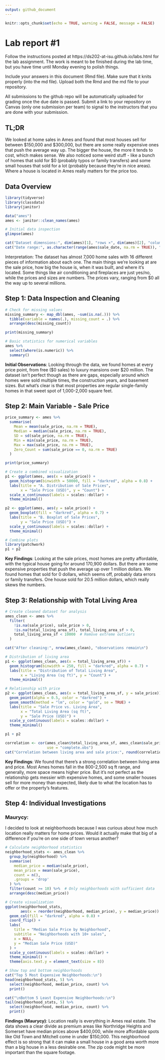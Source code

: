 ```yaml
---
output: github_document
---
```


<!-- README.md is generated from README.Rmd. Please edit the README.Rmd file -->

```r
knitr::opts_chunk$set(echo = TRUE, warning = FALSE, message = FALSE)
```

# Lab report #1

Follow the instructions posted at https://ds202-at-isu.github.io/labs.html for the lab assignment. The work is meant to be finished during the lab time, but you have time until Monday evening to polish things.

Include your answers in this document (Rmd file). Make sure that it knits properly (into the md file). Upload both the Rmd and the md file to your repository.  

All submissions to the github repo will be automatically uploaded for grading once the due date is passed.
Submit a link to your repository on Canvas (only one submission per team) to signal to the instructors that you are done with your submission.

## TL;DR

We looked at home sales in Ames and found that most houses sell for between $150,000 and $300,000, but there are some really expensive ones that push the average way up. The bigger the house, the more it tends to cost, which makes sense. We also noticed some weird stuff - like a bunch of homes that sold for $0 (probably typos or family transfers) and some small houses that sold for a lot (probably because they're in nice areas). Where a house is located in Ames really matters for the price too.

## Data Overview

```r
library(tidyverse)
library(classdata)
library(janitor)
```

```r
data("ames")
ames <- janitor::clean_names(ames)

# Initial data inspection
glimpse(ames)
```

```r
cat("Dataset dimensions:", dim(ames)[1], "rows ×", dim(ames)[2], "columns\n")
cat("Date range:", as.character(range(ames$sale_date, na.rm = TRUE)), "\n")
```

Interpretation: The dataset has almost 7,000 home sales with 16 different pieces of information about each one. The main things we're looking at are the sale price, how big the house is, when it was built, and where it's located. Some things like air conditioning and fireplaces are just yes/no, while the prices and sizes are numbers. The prices vary, ranging from $0 all the way up to several millions.

## Step 1: Data Inspection and Cleaning

```r
# Check for missing values
missing_summary <- map_dbl(ames, ~sum(is.na(.))) %>% 
  tibble(variable = names(.), missing_count = .) %>%
  arrange(desc(missing_count))

print(missing_summary)

# Basic statistics for numerical variables
ames %>% 
  select(where(is.numeric)) %>% 
  summary()
```

**Initial Observations**:
Looking through the data, we found homes at every price point, from free ($0 sales) to luxury mansions over $20 million. The dataset isn't perfect though as there are gaps, especially around which homes were sold multiple times, the construction years, and basement sizes. But what's clear is that most properties are regular single-family homes in that sweet spot of 1,000-2,000 square feet.

## Step 2: Main Variable - Sale Price 

```r
price_summary <- ames %>%
  summarise(
    Mean = mean(sale_price, na.rm = TRUE),
    Median = median(sale_price, na.rm = TRUE),
    SD = sd(sale_price, na.rm = TRUE),
    Min = min(sale_price, na.rm = TRUE),
    Max = max(sale_price, na.rm = TRUE),
    Zero_Count = sum(sale_price == 0, na.rm = TRUE)
  )

print(price_summary)
```

```r
# Create a combined visualization
p1 <- ggplot(ames, aes(x = sale_price)) +
  geom_histogram(binwidth = 50000, fill = "darkred", alpha = 0.8) +
  labs(title = "A. Distribution of Sale Prices",
       x = "Sale Price (USD)", y = "Count") +
  scale_x_continuous(labels = scales::dollar) +
  theme_minimal()

p2 <- ggplot(ames, aes(y = sale_price)) +
  geom_boxplot(fill = "darkred", alpha = 0.7) +
  labs(title = "B. Boxplot of Sale Prices",
       y = "Sale Price (USD)") +
  scale_y_continuous(labels = scales::dollar) +
  theme_minimal()

# Combine plots
library(patchwork)
p1 + p2
```

**Key Findings**:
Looking at the sale prices, most homes are pretty affordable, with the typical house going for around 170,900 dollars. But there are some expensive properties that push the average up over 1 million dollars. We found homes that sold for 0 dollars, which seems off, probably data errors or family transfers. One house sold for 20.5 million dollars, which really skews the numbers.

## Step 3: Relationship with Total Living Area

```r
# Create cleaned dataset for analysis
ames_clean <- ames %>%
  filter(
    !is.na(sale_price), sale_price > 0,
    !is.na(total_living_area_sf), total_living_area_sf > 0,
    total_living_area_sf < 10000  # Remove extreme outliers
  )

cat("After cleaning:", nrow(ames_clean), "observations remain\n")
```

```r
# Distribution of living area
p1 <- ggplot(ames_clean, aes(x = total_living_area_sf)) +
  geom_histogram(binwidth = 250, fill = "darkred", alpha = 0.7) +
  labs(title = "Distribution of Total Living Area",
       x = "Living Area (sq ft)", y = "Count") +
  theme_minimal()

# Relationship with price
p2 <- ggplot(ames_clean, aes(x = total_living_area_sf, y = sale_price)) +
  geom_point(alpha = 0.5, color = "darkred") +
  geom_smooth(method = "lm", color = "gold", se = TRUE) +
  labs(title = "Sale Price vs. Living Area",
       x = "Total Living Area (sq ft)", 
       y = "Sale Price (USD)") +
  scale_y_continuous(labels = scales::dollar) +
  theme_minimal()

p1 + p2
```

```r
correlation <- cor(ames_clean$total_living_area_sf, ames_clean$sale_price, 
                   use = "complete.obs")
cat("Correlation between living area and sale price:", round(correlation, 3), "\n")
```

**Key Findings**:
We found that there's a strong correlation between living area and price. Most Ames homes fall in the 800-2,500 sq ft range, and generally, more space means higher price. But it's not perfect as the relationship gets messier with expensive homes, and some smaller houses sell for more money than expected, likely due to what the location has to offer or the property's features.

## Step 4: Individual Investigations

### Maurycy:
I decided to look at neighborhoods because I was curious about how much location really matters for home prices. Would it actually make that big of a difference if you're on one side of town versus another?

```r
# Calculate neighborhood statistics
neighborhood_stats <- ames_clean %>%
  group_by(neighborhood) %>%
  summarise(
    median_price = median(sale_price),
    mean_price = mean(sale_price),
    count = n(),
    .groups = 'drop'
  ) %>%
  filter(count >= 10) %>%  # Only neighborhoods with sufficient data
  arrange(desc(median_price))

# Create visualization
ggplot(neighborhood_stats, 
       aes(x = reorder(neighborhood, median_price), y = median_price)) +
  geom_col(fill = "darkred", alpha = 0.8) +
  coord_flip() +
  labs(
    title = "Median Sale Price by Neighborhood",
    subtitle = "Neighborhoods with 10+ sales",
    x = NULL,
    y = "Median Sale Price (USD)"
  ) +
  scale_y_continuous(labels = scales::dollar) +
  theme_minimal() +
  theme(axis.text.y = element_text(size = 8))
```

```r
# Show top and bottom neighborhoods
cat("Top 5 Most Expensive Neighborhoods:\n")
head(neighborhood_stats, 5) %>% 
  select(neighborhood, median_price, count) %>%
  print()

cat("\nBottom 5 Least Expensive Neighborhoods:\n")
tail(neighborhood_stats, 5) %>% 
  select(neighborhood, median_price, count) %>%
  print()
```

**Findings (Maurycy)**: 
Location really is everything in Ames real estate. The data shows a clear divide as premium areas like Northridge Heights and Somerset have median prices above $400,000, while more affordable spots like Old Town and Mitchell come in under $150,000. This neighborhood effect is so strong that it can make a small house in a good area worth more than a big house in a less desirable one. The zip code might be more important than the square footage.

